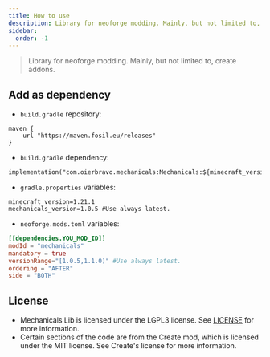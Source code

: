 ```yaml
---
title: How to use
description: Library for neoforge modding. Mainly, but not limited to, create addons.
sidebar:
  order: -1
---
```

> Library for neoforge modding. Mainly, but not limited to, create addons.
## Add as dependency
- `build.gradle` repository:
```properties
maven {
    url "https://maven.fosil.eu/releases"
}
```

- `build.gradle` dependency:
```properties
implementation("com.oierbravo.mechanicals:Mechanicals:${minecraft_version}-${mechanicals_version}")
```

- `gradle.properties` variables:
```properties
minecraft_version=1.21.1
mechanicals_version=1.0.5 #Use always latest.
```
- `neoforge.mods.toml` variables:
```toml
[[dependencies.YOU_MOD_ID]]
modId = "mechanicals"
mandatory = true
versionRange="[1.0.5,1.1.0)" #Use always latest.
ordering = "AFTER"
side = "BOTH"
```

## License
- Mechanicals Lib is licensed under the LGPL3 license. See [LICENSE](LICENSE) for more information.
- Certain sections of the code are from the Create mod, which is licensed under the MIT license. See Create's license for more information.
